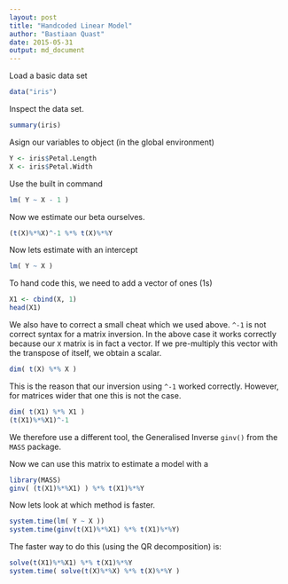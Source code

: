 ```yaml
---
layout: post
title: "Handcoded Linear Model"
author: "Bastiaan Quast"
date: 2015-05-31
output: md_document
---
```


Load a basic data set

```r
data("iris")
```

Inspect the data set.

```r
summary(iris)
```

Asign our variables to object (in the global environment)

```r
Y <- iris$Petal.Length
X <- iris$Petal.Width
```

Use the built in command

```r
lm( Y ~ X - 1 )
```

Now we estimate our beta ourselves.

```r
(t(X)%*%X)^-1 %*% t(X)%*%Y
```

Now lets estimate with an intercept

```r
lm( Y ~ X )
```

To hand code this, we need to add a vector of ones (1s)

```r
X1 <- cbind(X, 1)
head(X1)
```

We also have to correct a small cheat which we used above. `^-1` is not correct syntax for a matrix inversion. In the above case it works correctly because our `X` matrix is in fact a vector. If we pre-multiply this vector with the transpose of itself, we obtain a scalar.

```r
dim( t(X) %*% X )
```

This is the reason that our inversion using `^-1` worked correctly. However, for matrices wider that one this is not the case.

```r
dim( t(X1) %*% X1 )
(t(X1)%*%X1)^-1
```



We therefore use a different tool, the Generalised Inverse `ginv()` from the `MASS` package.

Now we can use this matrix to estimate a model with a 

```r
library(MASS)
ginv( (t(X1)%*%X1) ) %*% t(X1)%*%Y
```

Now lets look at which method is faster.

```r
system.time(lm( Y ~ X ))
system.time(ginv(t(X1)%*%X1) %*% t(X1)%*%Y)
```

The faster way to do this (using the QR decomposition) is:

```r
solve(t(X1)%*%X1) %*% t(X1)%*%Y
system.time( solve(t(X)%*%X) %*% t(X)%*%Y )
```
